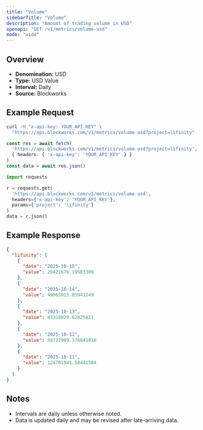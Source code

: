 ```yaml
---
title: "Volume"
sidebarTitle: "Volume"
description: "Amount of trading volume in USD"
openapi: "GET /v1/metrics/volume-usd"
mode: "wide"
---
```


## Overview

- **Denomination:** USD
- **Type:** USD Value
- **Interval:** Daily
- **Source:** Blockworks

## Example Request

<CodeGroup>

```bash cURL
curl -H "x-api-key: YOUR_API_KEY" \
  "https://api.blockworks.com/v1/metrics/volume-usd?project=lifinity"
```

```typescript TypeScript
const res = await fetch(
  'https://api.blockworks.com/v1/metrics/volume-usd?project=lifinity',
  { headers: { 'x-api-key': 'YOUR_API_KEY' } }
)
const data = await res.json()
```

```python Python
import requests

r = requests.get(
  'https://api.blockworks.com/v1/metrics/volume-usd',
  headers={'x-api-key': 'YOUR_API_KEY'},
  params={'project': 'lifinity'}
)
data = r.json()
```

</CodeGroup>

## Example Response

```json
{
  "lifinity": [
    {
      "date": "2025-10-15",
      "value": 28421676.19583306
    },
    {
      "date": "2025-10-14",
      "value": 49065015.85941249
    },
    {
      "date": "2025-10-13",
      "value": 43318820.82825811
    },
    {
      "date": "2025-10-12",
      "value": 58727909.376841016
    },
    {
      "date": "2025-10-11",
      "value": 124701941.58441584
    }
  ]
}
```

## Notes
- Intervals are daily unless otherwise noted.
- Data is updated daily and may be revised after late-arriving data.